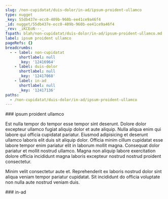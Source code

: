 ```yaml
---
slug: /non-cupidatat/duis-dolor/in-ad/ipsum-proident-ullamco
type: nugget
_key: 55db437e-ecc0-409b-960b-ee41ce9a46f4
_id: nugget/55db437e-ecc0-409b-960b-ee41ce9a46f4
_rev: _iKCEoN---_
fspath: blah/non-cupidatat/duis-dolor/in-ad/ipsum-proident-ullamco.md
label: ipsum proident ullamco
pageRefs: {}
breadcrumbs:
  - - label: non-cupidatat
      shortlabel: null
      _key: '12416964'
    - label: duis-dolor
      shortlabel: null
      _key: '12417068'
    - label: in-ad
      shortlabel: null
      _key: '12417136'
paths:
  - /non-cupidatat/duis-dolor/in-ad/ipsum-proident-ullamco
---
```


<NuggetArea>
<Nugget slug="/non-cupidatat/duis-dolor/in-ad/ipsum-proident-ullamco" type="nugget" _key="55db437e-ecc0-409b-960b-ee41ce9a46f4" _id="nugget/55db437e-ecc0-409b-960b-ee41ce9a46f4" _rev="_iKCEoN---_" fspath="blah/non-cupidatat/duis-dolor/in-ad/ipsum-proident-ullamco.md" label="ipsum proident ullamco" paths="/non-cupidatat/duis-dolor/in-ad/ipsum-proident-ullamco">
<NuggetBody>
### ipsum proident ullamco

Est nulla tempor do tempor esse tempor sint deserunt. Dolore dolor excepteur ullamco fugiat aliquip dolor et aute aliquip. Nulla aliqua enim qui labore qui officia cupidatat pariatur. Eiusmod adipisicing et deserunt ullamco laboris elit duis sit aliquip dolor. Officia minim cillum cupidatat esse labore tempor enim pariatur elit in laborum mollit magna. Consequat dolor pariatur et mollit nostrud ullamco. Magna non aliquip labore exercitation dolore officia incididunt magna laboris excepteur nostrud nostrud proident consectetur.

Minim velit consectetur aute et. Reprehenderit ex laboris nostrud dolor sint aliqua veniam tempor pariatur cupidatat. Sit incididunt do officia voluptate non nulla aute nostrud veniam duis.

</NuggetBody>
<Breadcrumbs>
<Crumbs>
<Crumb _key="12416964" label="non-cupidatat" /><Crumb _key="12417068" label="duis-dolor" /><Crumb _key="12417136" label="in-ad" />
</Crumbs>
</Breadcrumbs>
</Nugget>

<NuggetsInbound>
</NuggetsInbound>
<NuggetsOutbound>
</NuggetsOutbound>
</NuggetArea>
<PassagesInbound>
<Passage direction="inbound" type="passage" _key="12417136" _id="passage/12417136" _rev="_iKCEoM2--_" label="in-ad" passage="in-ad" fspath="blah/non-cupidatat/duis-dolor/in-ad" paths="/non-cupidatat/duis-dolor/in-ad" slug="/non-cupidatat/duis-dolor/in-ad">
<NuggetBody>
### in-ad

</NuggetBody>
<Breadcrumbs>
<Crumbs>
<Crumb _key="12416964" label="non-cupidatat" /><Crumb _key="12417068" label="duis-dolor" />
</Crumbs>
</Breadcrumbs>
</Passage>

</PassagesInbound>
<PassagesOutbound>
</PassagesOutbound>